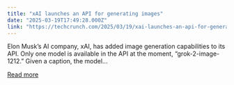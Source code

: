 ```yaml
---
title: "xAI launches an API for generating images"
date: "2025-03-19T17:49:28.000Z"
link: "https://techcrunch.com/2025/03/19/xai-launches-an-api-for-generating-images/"
---
```


Elon Musk&#8217;s AI company, xAI, has added image generation capabilities to its API. Only one model is available in the API at the moment, &#8220;grok-2-image-1212.&#8221; Given a caption, the model...

[Read more](https://techcrunch.com/2025/03/19/xai-launches-an-api-for-generating-images/)
